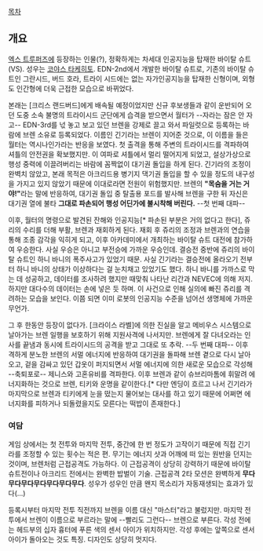 [[목차]]

== 개요 ==

[[엑스 트루퍼즈]]에 등장하는 인물(?), 정확하게는 차세대 인공지능을 탑재한 바이탈 슈트(VS). 성우는 [[코야스 타케히토]]. EDN-2nd에서 개발한 바이탈 슈트로, 기존의 바이탈 슈트인 그란시드, 버드 호라, 트라이 시드에는 없는 자가인공지능을 탑재한 신형이며, 외형도 인간형에 더욱 근접한 모습으로 바뀌었다. 

본래는 [크리스 랜드버드]에게 배속될 예정이었지만 신규 후보생들과 같이 운반되어 오던 도중 소속 불명의 트라이시드 군단에게 습격을 받으면서 월터가 --자라는 잠은 안 자고-- EDN-3rd를 넋 놓고 보고 있던 브렌을 강제로 끌고 와서 파일럿으로 등록하는 바람에 브렌 소유로 등록되었다. 이름인 긴기라는 브렌이 지어준 것으로, 이 이름을 들은 월터는 역시나인가라는 반응을 보였다. 첫 출격을 통해 주변의 트라이시드를 격파하여 셔틀의 안전권을 확보했지만. 이 여파로 셔틀에서 멀리 떨어지게 되었고, 설상가상으로 행성 중력에 이끌려버리는 바람에 꼼짝없이 대기권 돌입을 하게 된다. 긴기라의 조정이 완벽치 않았고, 본래 목적은 아크리드용 병기지 댁기권 돌입을 할 수 있을 정도의 내구성을 가지고 있지 않았기 때문에 이대로라면 전원이 위험했지만. 브렌의 '''"목숨을 거는 거야!"'''라는 말에 반응하여, 대기권 돌입 중 탈출용 포드를 발사해 브렌을 구한 뒤 자신은 대기권 열에 불타 '''그대로 파손되어 행성 어딘가에 불시착해 버린다.''' --첫 번째 대파--

이후, 월터의 명령으로 발견된 잔해와 인공지능[* 파손된 부분은 거의 없다고 한다], 쥬리의 수리를 더해 부활, 브렌과 재회하게 된다. 재회 후 쥬리의 조정과 브렌과의 연습을 통해 조종 감각을 익히게 되고, 이후 아카데미에서 개최하는 바이탈 슈트 대전에 참가하여 우승한다. 사실 우승은 아니고 부전승에 가까운 우승인데. 결승전 중반에 쥬리의 바이탈 슈트인 하니 바니의 폭주사고가 있었기 때문. 사실 긴기라는 결승전에 올라오기 전부터 하니 바니의 상태가 이상하다는 걸 눈치채고 있었기도 했다. 하니 바니를 가까스로 막는 데 성공하고, 데이터를 조사하려 했지만 때맞춰 나타난 리간과 NEVEC에 의해 저지. 하지만 대다수의 데이터는 손에 넣은 듯 하며. 이 사건으로 인해 실의에 빠진 쥬리를 격려하는 모습을 보인다. 이쯤 되면 이미 로봇의 인공지능 수준을 넘어선 생명체에 가까운 무언가.

그 후 한동안 등장이 없다가. [크라이스 라벨]에 의한 진실을 알고 메비우스 시스템으로 날아가는 브렌 일행을 보호하기 위해 지원사격에 나서지만. 브렌에게 잘 다녀오라는 인사를 끝냄과 동시에 트라이시드의 공격을 받고 그대로 또 추락. --두 번째 대파-- 이후 격하게 분노한 브렌의 서멀 에너지에 반응하여 대기권을 돌파해 브렌 곁으로 다시 날아오고, 겉을 감싸고 있던 갑옷이 퍼지되면서 서멀 에너지에 의한 새로운 모습으로 각성해 --축퇴포로-- 제니스와 고혼유비를 격파한다. 이후 브렌과 같이 슈브리마톰에 휘말려 에너지화하는 것으로 브렌, 티키와 운명을 같이한다.[* 다만 엔딩이 흐르고 나서 긴기라가 마지막으로 브렌과 티키에게 눈을 떴는지 물어보는 대사를 하고 있기 때문에 어쩌면 에너지화를 피하거나 되돌렸을지도 모른다는 떡밥이 존재한다.]

=== 여담 ===
게임 상에서는 첫 전투와 마지막 전투, 중간에 한 번 정도가 고작이기 때문에 직접 긴기라를 조정할 수 있는 횟수는 적은 편. 무기는 에너지 샷과 어깨에 떠 있는 원반을 던지는 것이며, 브렌처럼 근접공격도 가능하다. 이 근접공격이 상당히 강력하기 때문에 바이탈 슈트전이나 아크리드 전에서는 완벽한 밥벌이 기술. 근접공격 2타 모션은 완벽하게 '''무다무다무다무다무다무다무다'''. 성우가 성우인 만큼 왠지 목소리가 자동재생되는 효과가 있다(...) 

등록시부터 마지막 전투 직전까지 브렌을 이름 대신 "마스터"라고 불렀지만. 마지막 전투에서 브렌이 이름으로 부르라는 말에 --빨리도 그런다-- 브렌으로 부른다. 각성 전에는 헤드부의 십자 흉터에 푸른 색의 센서 아이가 위치하지만. 각성 후에는 앞쪽으로 센서 아이가 돌아오는 것도 특징.  디자인도 상당히 멋지다.
